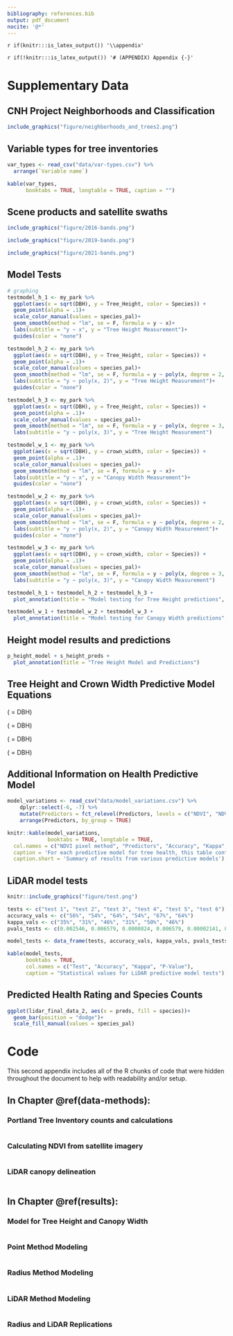 ```yaml
---
bibliography: references.bib
output: pdf_document
nocite: '@*'
---
```


`r if(knitr:::is_latex_output()) '\\appendix'`

`r if(!knitr:::is_latex_output()) '# (APPENDIX) Appendix {-}'` 

<!-- All your figures/section headers here should be referenced in the main text. Figures all need captions etc. Probably easiest to do at the very end. -->

# Supplementary Data {#data}

## CNH Project Neighborhoods and Classification {-}

```r
include_graphics("figure/neighborhoods_and_trees2.png")
```


## Variable types for tree inventories {-}

```r
var_types <- read_csv("data/var-types.csv") %>%
  arrange(`Variable name`)

kable(var_types,
      booktabs = TRUE, longtable = TRUE, caption = "")
```

## Scene products and satellite swaths {-}

```r
include_graphics("figure/2016-bands.png")
```
```r
include_graphics("figure/2019-bands.png")
```
```r
include_graphics("figure/2021-bands.png")
```

## Model Tests {-}

```r
# graphing
testmodel_h_1 <- my_park %>% 
  ggplot(aes(x = sqrt(DBH), y = Tree_Height, color = Species)) +
  geom_point(alpha = .1)+
  scale_color_manual(values = species_pal)+
  geom_smooth(method = "lm", se = F, formula = y ~ x)+
  labs(subtitle = "y ~ x", y = "Tree Height Measurement")+
  guides(color = "none")

testmodel_h_2 <- my_park %>% 
  ggplot(aes(x = sqrt(DBH), y = Tree_Height, color = Species)) +
  geom_point(alpha = .1)+
  scale_color_manual(values = species_pal)+
  geom_smooth(method = "lm", se = F, formula = y ~ poly(x, degree = 2, raw = T))+
  labs(subtitle = "y ~ poly(x, 2)", y = "Tree Height Measurement")+
  guides(color = "none")

testmodel_h_3 <- my_park %>% 
  ggplot(aes(x = sqrt(DBH), y = Tree_Height, color = Species)) +
  geom_point(alpha = .1)+
  scale_color_manual(values = species_pal)+
  geom_smooth(method = "lm", se = F, formula = y ~ poly(x, degree = 3, raw = T))+
  labs(subtitle = "y ~ poly(x, 3)", y = "Tree Height Measurement")

testmodel_w_1 <- my_park %>% 
  ggplot(aes(x = sqrt(DBH), y = crown_width, color = Species)) +
  geom_point(alpha = .1)+
  scale_color_manual(values = species_pal)+
  geom_smooth(method = "lm", se = F, formula = y ~ x)+
  labs(subtitle = "y ~ x", y = "Canopy Width Measurement")+
  guides(color = "none")

testmodel_w_2 <- my_park %>% 
  ggplot(aes(x = sqrt(DBH), y = crown_width, color = Species)) +
  geom_point(alpha = .1)+
  scale_color_manual(values = species_pal)+
  geom_smooth(method = "lm", se = F, formula = y ~ poly(x, degree = 2, raw = T))+
  labs(subtitle = "y ~ poly(x, 2)", y = "Canopy Width Measurement")+
  guides(color = "none")

testmodel_w_3 <- my_park %>% 
  ggplot(aes(x = sqrt(DBH), y = crown_width, color = Species)) +
  geom_point(alpha = .1)+
  scale_color_manual(values = species_pal)+
  geom_smooth(method = "lm", se = F, formula = y ~ poly(x, degree = 3, raw = T))+
  labs(subtitle = "y ~ poly(x, 3)", y = "Canopy Width Measurement")

```

```r
testmodel_h_1 + testmodel_h_2 + testmodel_h_3 +
  plot_annotation(title = "Model testing for Tree Height predictions", caption = "x = DBH, y = tree height")
```
```r
testmodel_w_1 + testmodel_w_2 + testmodel_w_3 +
  plot_annotation(title = "Model testing for Canopy Width predictions", caption = "x = DBH, y = canopy width")
```

## Height model results and predictions {-}

```r
p_height_model + s_height_preds +
  plot_annotation(title = "Tree Height Model and Predictions")
```

## Tree Height and Crown Width Predictive Model Equations {-}

\textbf{ACMA equations:} (\textit{x} = DBH) 
\begin{equation}
\textrm{Tree Height} = 12.308 + 3.139x -0.032x^{2}  \\
(\#eq:a1)
\end{equation}

\begin{equation}
\textrm{Crown Width} = 12.117 + 1.721x - 0.0122x^{2} \\
(\#eq:a2)
\end{equation}

\textbf{ACPL equations:} (\textit{x} = DBH) 
\begin{equation}
\textrm{Tree Height} = -1.359 - 0.464x + 0.000203x^2 \\
(\#eq:a3)
\end{equation}

\begin{equation}
\textrm{Crown Width} = -7.155 + 0.894x - 0.0153x^2 \\
(\#eq:a4)
\end{equation}

\textbf{PSME equations:} (\textit{x} = DBH) 
\begin{equation}
\textrm{Tree Height} = 0.2448 + 1.916x - 0.0187x^2 \\
(\#eq:a5)
\end{equation}

\begin{equation}
\textrm{Crown Width} = -4.640583 - 0.3867x + 0.0046x^2 \\
(\#eq:a6)
\end{equation}

\textbf{THPL equations:} (\textit{x} = DBH) 
\begin{equation}
\textrm{Tree Height} = -3.5146 - 0.0388x + 0.00178x^2 \\
(\#eq:a7)
\end{equation}

\begin{equation}
\textrm{Crown Width} = -4.953 - 0.5939x + 0.00512x^2 \\
(\#eq:a8)
\end{equation}


## Additional Information on Health Predictive Model {-}

```r
model_variations <- read_csv("data/model_variations.csv") %>%
    dplyr::select(-6, -7) %>%
    mutate(Predictors = fct_relevel(Predictors, levels = c("NDVI", "NDVI * tree type", "NDVI * species"))) %>%
    arrange(Predictors, by_group = TRUE)
```

```r
knitr::kable(model_variations,
             booktabs = TRUE, longtable = TRUE,
  col.names = c("NDVI pixel method", "Predictors", "Accuracy", "Kappa", "P-value"),
  caption = 'For each predictive model for tree health, this table contains the pixel selection method and predictors used, as well as the resulting accuracy, kappa, and p-value calculated in the confusion matrixes.',
  caption.short = 'Summary of results from various predictive models')
```

## LiDAR model tests {-}

```r
knitr::include_graphics("figure/test.png")
```

```r
tests <- c("test 1", "test 2", "test 3", "test 4", "test 5", "test 6")
accuracy_vals <- c("56%", "54%", "64%", "54%", "67%", "64%")
kappa_vals <- c("35%", "31%", "46%", "31%", "50%", "46%")
pvals_tests <- c(0.002546, 0.006579, 0.0000824, 0.006579, 0.00002141, 0.0000824)

model_tests <- data_frame(tests, accuracy_vals, kappa_vals, pvals_tests)
```

```r
kable(model_tests,
      booktabs = TRUE,
      col.names = c("Test", "Accuracy", "Kappa", "P-Value"),
      caption = "Statistical values for LiDAR predictive model tests")
```


## Predicted Health Rating and Species Counts {-}

```r
ggplot(lidar_final_data_2, aes(x = preds, fill = species))+
  geom_bar(position = "dodge")+
  scale_fill_manual(values = species_pal)
```

# Code {#code-chunks}

This second appendix includes all of the R chunks of code that were
hidden throughout the document to help with readability and/or setup.

## **In Chapter** \@ref(data-methods)**:** {-}

### Portland Tree Inventory counts and calculations {.unnumbered}

\footnotesize

```r
```

### Calculating NDVI from satellite imagery {.unnumbered}

\footnotesize

```r
```

### LiDAR canopy delineation {.unnumbered}

\footnotesize

```r
```

## **In Chapter** \@ref(results)**:** {-}

### Model for Tree Height and Canopy Width {.unnumbered}

\footnotesize

```r
```

### Point Method Modeling {.unnumbered}

\footnotesize

```r
```

### Radius Method Modeling {.unnumbered}

\footnotesize

```r
```

### LiDAR Method Modeling {.unnumbered}

\footnotesize

```r
```

### Radius and LiDAR Replications {.unnumbered}

\footnotesize

```r
```
